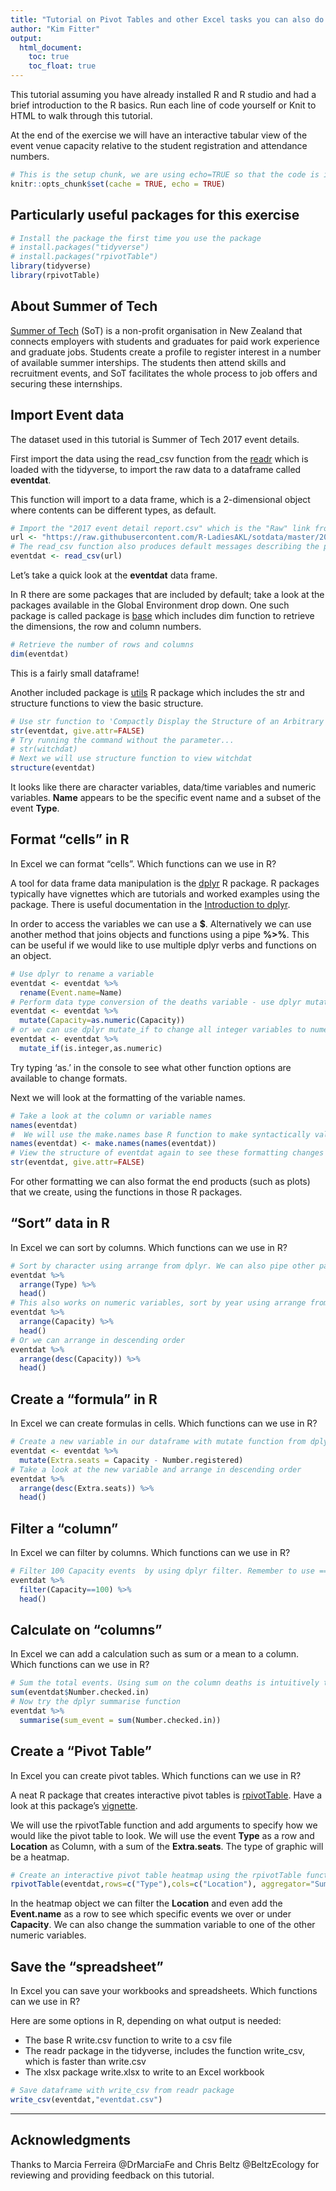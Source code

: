 ```yaml
---
title: "Tutorial on Pivot Tables and other Excel tasks you can also do in R with Summer of Tech event data"
author: "Kim Fitter"
output: 
  html_document: 
    toc: true
    toc_float: true
---
```


This tutorial assuming you have already installed R and R studio and had a brief introduction to the R basics. Run each line of code yourself or Knit to HTML to walk through this tutorial.

At the end of the exercise we will have an interactive tabular view of the event venue capacity relative to the student registration and attendance numbers.

```r
# This is the setup chunk, we are using echo=TRUE so that the code is included in the R Markdown document
knitr::opts_chunk$set(cache = TRUE, echo = TRUE)
```

## Particularly useful packages for this exercise

```r
# Install the package the first time you use the package
# install.packages("tidyverse")
# install.packages("rpivotTable")
library(tidyverse)
library(rpivotTable)
```

## About Summer of Tech

[Summer of Tech](https://summeroftech.co.nz/) (SoT) is a non-profit organisation in New Zealand that connects employers with students and graduates for paid work experience and graduate jobs. Students create a profile to register interest in a number of available summer interships. The students then attend skills and recruitment events, and SoT facilitates the whole process to job offers and securing these internships.

## Import Event data

The dataset used in this tutorial is Summer of Tech 2017 event details. 

First import the data using the read_csv function from the [readr](https://cran.r-project.org/web/packages/readr/index.html R package) which is loaded with the tidyverse, to import the raw data to a dataframe called **eventdat**.

This function will import to a data frame, which is a 2-dimensional object where contents can be different types, as default.

```r
# Import the "2017 event detail report.csv" which is the "Raw" link from the GitHub link https://github.com/R-LadiesAKL/sotdata/blob/master/2017%20event%20detail%20report.csv
url <- "https://raw.githubusercontent.com/R-LadiesAKL/sotdata/master/2017%20event%20detail%20report.csv"
# The read_csv function also produces default messages describing the parsing of columns which is converting the columns into different types.
eventdat <- read_csv(url)
```

Let's take a quick look at the **eventdat** data frame. 

In R there are some packages that are included by default; take a look at the packages available in the Global Environment drop down. One such package is called package is [base](https://stat.ethz.ch/R-manual/R-devel/library/base/html/00Index.html) which includes dim function to retrieve the dimensions, the row and column numbers.

```r
# Retrieve the number of rows and columns
dim(eventdat)
```

This is a fairly small dataframe!

Another included package is [utils](https://cran.r-project.org/web/packages/R.utils/index.html) R package which includes the str and structure functions to view the basic structure. 

```r
# Use str function to 'Compactly Display the Structure of an Arbitrary R Object'. All R objects store additional attributes to store metadata about an object. In this str function we set the give.attr to FALSE to exclude these attributes.
str(eventdat, give.attr=FALSE)
# Try running the command without the parameter...
# str(witchdat)
# Next we will use structure function to view witchdat 
structure(eventdat)
```

It looks like there are character variables, data/time variables and numeric variables.
**Name** appears to be the specific event name and a subset of the event **Type**.

##  Format "cells" in R

In Excel we can format "cells". Which functions can we use in R?

A tool for data frame data manipulation is the  [dplyr](https://cran.r-project.org/web/packages/dplyr/index.html) R package. R packages typically have vignettes which are tutorials and worked examples using the package. There is useful documentation in the [Introduction to dplyr](https://cran.r-project.org/web/packages/dplyr/vignettes/dplyr.html).

In order to access the variables we can use a **$**. Alternatively we can use another method that joins objects and functions using a pipe **%>%**. This can be useful if we would like to use multiple dplyr verbs and functions on an object. 

```r
# Use dplyr to rename a variable
eventdat <- eventdat %>% 
  rename(Event.name=Name)
# Perform data type conversion of the deaths variable - use dplyr mutate to change 1 variable
eventdat <- eventdat %>% 
  mutate(Capacity=as.numeric(Capacity))
# or we can use dplyr mutate_if to change all integer variables to numeric variables
eventdat <- eventdat %>% 
  mutate_if(is.integer,as.numeric)
```

Try typing 'as.' in the console to see what other function options are available to change formats.

Next we will look at the formatting of the variable names. 

```r
# Take a look at the column or variable names
names(eventdat)
#  We will use the make.names base R function to make syntactically valid names of the column variables for further analysis and output in R Markdown. For these names, it adds a "." to the spaces in the names
names(eventdat) <- make.names(names(eventdat))
# View the structure of eventdat again to see these formatting changes
str(eventdat, give.attr=FALSE)
```

For other formatting we can also format the end products (such as plots) that we create, using the functions in those R packages.

##  "Sort" data in R

In Excel we can sort by columns. Which functions can we use in R?

```r
# Sort by character using arrange from dplyr. We can also pipe other packages functions such as head from the utils package.
eventdat %>% 
  arrange(Type) %>% 
  head()
# This also works on numeric variables, sort by year using arrange from dplyr
eventdat %>% 
  arrange(Capacity) %>% 
  head()
# Or we can arrange in descending order
eventdat %>% 
  arrange(desc(Capacity)) %>% 
  head()
```

##  Create a "formula" in R

In Excel we can create formulas in cells. Which functions can we use in R?

```r
# Create a new variable in our dataframe with mutate function from dplyr. 
eventdat <- eventdat %>% 
  mutate(Extra.seats = Capacity - Number.registered)
# Take a look at the new variable and arrange in descending order
eventdat %>% 
  arrange(desc(Extra.seats)) %>% 
  head()
```

##  Filter a "column"

In Excel we can filter by columns. Which functions can we use in R?

```r
# Filter 100 Capacity events  by using dplyr filter. Remember to use == for equals in R, whereas = is an assignment in R.
eventdat %>% 
  filter(Capacity==100) %>% 
  head()
```

##  Calculate on "columns"

In Excel we can add a calculation such as sum or a mean to a column. Which functions can we use in R?

```r
# Sum the total events. Using sum on the column deaths is intuitively the same way of calculating this sum in Excel total event attendances 
sum(eventdat$Number.checked.in)
# Now try the dplyr summarise function
eventdat %>% 
  summarise(sum_event = sum(Number.checked.in))
```

##  Create a "Pivot Table"

In Excel you can create pivot tables. Which functions can we use in R?

A neat R package that creates interactive pivot tables is [rpivotTable](https://cran.r-project.org/web/packages/rpivotTable/).   Have a look at this package's [vignette](https://cran.r-project.org/web/packages/rpivotTable/vignettes/rpivotTableIntroduction.html).

We will use the rpivotTable function and add arguments to specify how we would like the pivot table to look. We will use the event **Type** as a row and **Location** as Column, with a sum of the **Extra.seats**. The type of graphic will be a heatmap.

```r
# Create an interactive pivot table heatmap using the rpivotTable function and package
rpivotTable(eventdat,rows=c("Type"),cols=c("Location"), aggregator="Sum", vals="Extra.seats", rendererName = "Heatmap")
```
  
In the heatmap object we can filter the **Location** and even add the **Event.name** as a row to see which specific events we over or under **Capacity**. We can also change the summation variable to one of the other numeric variables.

## Save the "spreadsheet"

In Excel you can save your workbooks and spreadsheets. Which functions can we use in R?

Here are some options in R, depending on what output is needed:  

- The base R write.csv function to write to a csv file  
- The readr package in the tidyverse, includes the function write_csv, which is faster than write.csv  
- The xlsx package write.xlsx to write to an Excel workbook  


```r
# Save dataframe with write_csv from readr package
write_csv(eventdat,"eventdat.csv")
```


***  

## Acknowledgments
  
Thanks to Marcia Ferreira @DrMarciaFe and Chris Beltz @BeltzEcology for reviewing and providing feedback on this tutorial.
